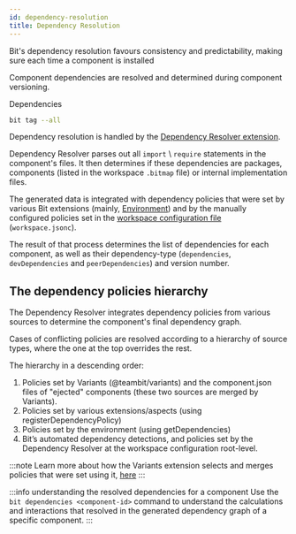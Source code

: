 ```yaml
---
id: dependency-resolution
title: Dependency Resolution
---
```


Bit's dependency resolution favours consistency and predictability, making sure each time a component is installed

Component dependencies are resolved and determined during component versioning.

Dependencies

```bash
bit tag --all
```

Dependency resolution is handled by the [Dependency Resolver extension](https://bit.dev/teambit/dependencies/dependency-resolver).

Dependency Resolver parses out all `import` \ `require` statements in the component's files.
It then determines if these dependencies are packages, components (listed in the workspace `.bitmap` file) or internal implementation files.

The generated data is integrated with dependency policies that were set by various Bit extensions (mainly,
[Environment](/environments/overview)) and by the manually configured policies set in the [workspace configuration file](/workspace/workspace-json) (`workspace.jsonc`).

The result of that process determines the list of dependencies for each component, as well as their dependency-type (`dependencies`, `devDependencies` and `peerDependencies`) and version number.

## The dependency policies hierarchy

The Dependency Resolver integrates dependency policies from various sources to determine the component's final dependency graph.

Cases of conflicting policies are resolved according to a hierarchy of source types, where the one at the top overrides the rest.

The hierarchy in a descending order:

1. Policies set by Variants (@teambit/variants) and the component.json files of "ejected" components (these two sources are merged by Variants).
2. Policies set by various extensions/aspects (using registerDependencyPolicy)
3. Policies set by the environment (using getDependencies)
4. Bit’s automated dependency detections, and policies set by the Dependency Resolver at the workspace configuration root-level.

:::note
Learn more about how the Variants extension selects and merges policies that were set using it, [here](/workspace/variants#merging-configurations)
:::

:::info understanding the resolved dependencies for a component
Use the `bit dependencies <component-id>` command to understand the calculations and interactions that resolved in the generated dependency graph of a specific component.
:::
